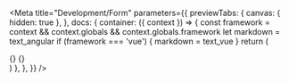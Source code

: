 

<Meta
  title="Development/Form"
  parameters={{
    previewTabs: {
      canvas: { hidden: true },
    },
    docs: {
      container: ({ context }) => {
        const framework = context && context.globals && context.globals.framework
        let markdown = text_angular
        if (framework === 'vue') {
          markdown = text_vue
        }
        return (
          <DocsContainer context={context}>
            <TableOfContents />
            <div className="my-doc-content">
              {<Description markdown={text_intro} />}
              {<Description markdown={markdown} />}
            </div>
            <BackToTop />
          </DocsContainer>
        )
      },
    },
  }}
/>

<bal-doc-github link="/stories/Development/form/form.stories.mdx"></bal-doc-github>
